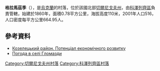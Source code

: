 {{coord|50|53|37|N|31|8|45|E|scale:100000|display=title}}

'''格拉馬茲季'''（{{lang-uk|Гламазди}}），是[[烏克蘭|烏克蘭]]的村落，位於該國北部[[切爾尼戈夫州|切爾尼戈夫州]]，由[[科澤列齊區|科澤列齊區]]負責管轄，始建於1860年，面積0.78平方公里，海拔高度110米，2001年人口516，人口密度每平方公里664.95人。

==參考資料==
*[http://cg.gov.ua/web_docs/1/2014/03/docs/KOZELETS.PDF Козелецький район. Потенціал економічного розвитку] {{Wayback|url=http://cg.gov.ua/web_docs/1/2014/03/docs/KOZELETS.PDF |date=20151222113731 }}
* [http://weather.in.ua/ua/chernigovskaja/5240 Погода в селі Гломазди] {{Wayback|url=http://weather.in.ua/ua/chernigovskaja/5240 |date=20111220110745 }}

[[Category:切爾尼戈夫州村落|Category:切爾尼戈夫州村落]]
[[Category:科澤列齊區村落|Category:科澤列齊區村落]]


{{Chernihiv-geo-stub}}